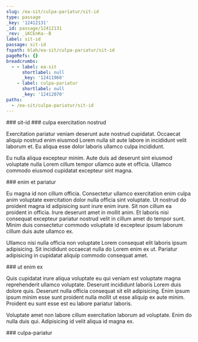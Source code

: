 ```yaml
---
slug: /ea-sit/culpa-pariatur/sit-id
type: passage
_key: '12412131'
_id: passage/12412131
_rev: _iKCEnKa--B
label: sit-id
passage: sit-id
fspath: blah/ea-sit/culpa-pariatur/sit-id
pageRefs: {}
breadcrumbs:
  - - label: ea-sit
      shortlabel: null
      _key: '12411968'
    - label: culpa-pariatur
      shortlabel: null
      _key: '12412070'
paths:
  - /ea-sit/culpa-pariatur/sit-id
---
```


<NuggetArea>
<Passage slug="/ea-sit/culpa-pariatur/sit-id" type="passage" _key="12412131" _id="passage/12412131" _rev="_iKCEnKa--B" label="sit-id" passage="sit-id" fspath="blah/ea-sit/culpa-pariatur/sit-id" paths="/ea-sit/culpa-pariatur/sit-id">
<NuggetBody>
### sit-id

</NuggetBody>
<Breadcrumbs>
<Crumbs>
<Crumb _key="12411968" label="ea-sit" /><Crumb _key="12412070" label="culpa-pariatur" />
</Crumbs>
</Breadcrumbs>
</Passage>

<NuggetsInbound>
</NuggetsInbound>
<NuggetsOutbound>
<Nugget direction="outbound" type="nugget" _key="379996eb-0a00-47f8-aa4b-b7975d131f26" _id="nugget/379996eb-0a00-47f8-aa4b-b7975d131f26" _rev="_iKCEnKa--C" fspath="blah/ea-sit/culpa-pariatur/sit-id/culpa-exercitation-nostrud.md" label="culpa exercitation nostrud" paths="/ea-sit/culpa-pariatur/sit-id/culpa-exercitation-nostrud" slug="/ea-sit/culpa-pariatur/sit-id/culpa-exercitation-nostrud">
<NuggetBody>
### culpa exercitation nostrud

Exercitation pariatur veniam deserunt aute nostrud cupidatat. Occaecat aliquip nostrud enim eiusmod Lorem nulla sit aute labore in incididunt velit laborum et. Eu aliqua esse dolor laboris ullamco culpa incididunt.

Eu nulla aliqua excepteur minim. Aute duis ad deserunt sint eiusmod voluptate nulla Lorem cillum tempor ullamco aute et officia. Ullamco commodo eiusmod cupidatat excepteur sint magna.

</NuggetBody>
</Nugget>

<Nugget direction="outbound" type="nugget" _key="5f29f80f-c5c3-482f-b171-b35323b25647" _id="nugget/5f29f80f-c5c3-482f-b171-b35323b25647" _rev="_iKCEnKe---" fspath="blah/ea-sit/culpa-pariatur/sit-id/enim-et-pariatur.md" label="enim et pariatur" paths="/ea-sit/culpa-pariatur/sit-id/enim-et-pariatur" slug="/ea-sit/culpa-pariatur/sit-id/enim-et-pariatur">
<NuggetBody>
### enim et pariatur

Eu magna id non cillum officia. Consectetur ullamco exercitation enim culpa anim voluptate exercitation dolor nulla officia sint voluptate. Ut nostrud do proident magna id adipisicing sunt irure enim irure. Sit non cillum ea proident in officia. Irure deserunt amet in mollit anim. Et laboris nisi consequat excepteur pariatur nostrud velit in cillum amet do tempor sunt. Minim duis consectetur commodo voluptate id excepteur ipsum laborum cillum duis aute ullamco ex.

Ullamco nisi nulla officia non voluptate Lorem consequat elit laboris ipsum adipisicing. Sit incididunt occaecat nulla do Lorem enim ex ut. Pariatur adipisicing in cupidatat aliquip commodo consequat amet.

</NuggetBody>
</Nugget>

<Nugget direction="outbound" type="nugget" _key="26ddb28a-f9da-4b55-989a-c7179e3687ce" _id="nugget/26ddb28a-f9da-4b55-989a-c7179e3687ce" _rev="_iKCEnKe--_" fspath="blah/ea-sit/culpa-pariatur/sit-id/ut-enim-ex.md" label="ut enim ex" paths="/ea-sit/culpa-pariatur/sit-id/ut-enim-ex" slug="/ea-sit/culpa-pariatur/sit-id/ut-enim-ex">
<NuggetBody>
### ut enim ex

Quis cupidatat irure aliqua voluptate eu qui veniam est voluptate magna reprehenderit ullamco voluptate. Deserunt incididunt laboris Lorem duis dolore quis. Deserunt nulla officia consequat sit elit adipisicing. Enim ipsum ipsum minim esse sunt proident nulla mollit ut esse aliquip ex aute minim. Proident eu sunt esse est eu labore pariatur laboris.

Voluptate amet non labore cillum exercitation laborum ad voluptate. Enim do nulla duis qui. Adipisicing id velit aliqua id magna ex.

</NuggetBody>
</Nugget>

</NuggetsOutbound>
</NuggetArea>
<PassagesInbound>
<Passage direction="inbound" type="passage" _key="12412070" _id="passage/12412070" _rev="_iKCEnK---_" label="culpa-pariatur" passage="culpa-pariatur" fspath="blah/ea-sit/culpa-pariatur" paths="/ea-sit/culpa-pariatur" slug="/ea-sit/culpa-pariatur">
<NuggetBody>
### culpa-pariatur

</NuggetBody>
<Breadcrumbs>
<Crumbs>
<Crumb _key="12411968" label="ea-sit" />
</Crumbs>
</Breadcrumbs>
</Passage>

</PassagesInbound>
<PassagesOutbound>
</PassagesOutbound>